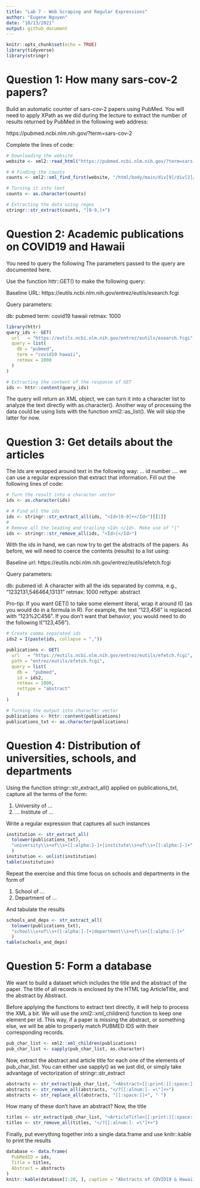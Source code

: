 ```yaml
---
title: "Lab 7 - Web Scraping and Regular Expressions"
author: "Eugene Nguyen"
date: "10/13/2021"
output: github_document
---
```


```r
knitr::opts_chunk$set(echo = TRUE)
library(tidyverse)
library(stringr)
```

# Question 1: How many sars-cov-2 papers?
Build an automatic counter of sars-cov-2 papers using PubMed. You will need to apply XPath as we did during the lecture to extract the number of results returned by PubMed in the following web address:

https://pubmed.ncbi.nlm.nih.gov/?term=sars-cov-2

Complete the lines of code:

```r
# Downloading the website
website <- xml2::read_html("https://pubmed.ncbi.nlm.nih.gov/?term=sars-cov-2")

# # Finding the counts
counts <- xml2::xml_find_first(website, "/html/body/main/div[9]/div[2]/div[2]/div[1]/span")

# Turning it into text
counts <- as.character(counts)

# Extracting the data using regex
stringr::str_extract(counts, "[0-9,]+")
```

# Question 2: Academic publications on COVID19 and Hawaii
You need to query the following The parameters passed to the query are documented here.

Use the function httr::GET() to make the following query:

Baseline URL: https://eutils.ncbi.nlm.nih.gov/entrez/eutils/esearch.fcgi

Query parameters:

db: pubmed
term: covid19 hawaii
retmax: 1000

```r
library(httr)
query_ids <- GET(
  url   = "https://eutils.ncbi.nlm.nih.gov/entrez/eutils/esearch.fcgi",
  query = list(
    db = "pubmed",
    term = "covid19 hawaii",
    retmax = 1000
  )
)

# Extracting the content of the response of GET
ids <- httr::content(query_ids)
```

The query will return an XML object, we can turn it into a character list to analyze the text directly with as.character(). Another way of processing the data could be using lists with the function xml2::as_list(). We will skip the latter for now.

# Question 3: Get details about the articles
The Ids are wrapped around text in the following way: <Id>... id number ...</Id>. we can use a regular expression that extract that information. Fill out the following lines of code:

```r
# Turn the result into a character vector
ids <- as.character(ids)

# # Find all the ids 
ids <- stringr::str_extract_all(ids, "<Id>[0-9]+</Id>")[[1]]
# 
# Remove all the leading and trailing <Id> </Id>. Make use of "|"
ids <- stringr::str_remove_all(ids, "<Id>|</Id>")
```


With the ids in hand, we can now try to get the abstracts of the papers. As before, we will need to coerce the contents (results) to a list using:

Baseline url: https://eutils.ncbi.nlm.nih.gov/entrez/eutils/efetch.fcgi

Query parameters:

db: pubmed
id: A character with all the ids separated by comma, e.g., “1232131,546464,13131”
retmax: 1000
rettype: abstract

Pro-tip: If you want GET() to take some element literal, wrap it around I() (as you would do in a formula in R). For example, the text "123,456" is replaced with "123%2C456". If you don’t want that behavior, you would need to do the following I("123,456").

```r
# Create comma separated ids
ids2 = I(paste(ids, collapse = ","))

publications <- GET(
  url   = "https://eutils.ncbi.nlm.nih.gov/entrez/eutils/efetch.fcgi",
  path = "entrez/eutils/efetch.fcgi",
  query = list(
    db =  "pubmed",
    id = ids2,
    retmax = 1000,
    rettype = "abstract"
    )
)

# Turning the output into character vector
publications <- httr::content(publications)
publications_txt <- as.character(publications)
```


# Question 4: Distribution of universities, schools, and departments
Using the function stringr::str_extract_all() applied on publications_txt, capture all the terms of the form:

1. University of …
2. … Institute of …

Write a regular expression that captures all such instances

```r
institution <- str_extract_all(
  tolower(publications_txt),
  "university\\s+of\\s+[[:alpha:]-]+|institute\\s+of\\s+[[:alpha:]-]+"
  )
institution <- unlist(institution)
table(institution)
```


Repeat the exercise and this time focus on schools and departments in the form of

1. School of …
2. Department of …

And tabulate the results

```r
schools_and_deps <- str_extract_all(
  tolower(publications_txt),
  "school\\s+of\\s+[[:alpha:]-]+|department\\s+of\\s+[[:alpha:]-]+"
  )
table(schools_and_deps)
```

# Question 5: Form a database
We want to build a dataset which includes the title and the abstract of the paper. The title of all records is enclosed by the HTML tag ArticleTitle, and the abstract by Abstract.

Before applying the functions to extract text directly, it will help to process the XML a bit. We will use the xml2::xml_children() function to keep one element per id. This way, if a paper is missing the abstract, or something else, we will be able to properly match PUBMED IDS with their corresponding records.

```r
pub_char_list <- xml2::xml_children(publications)
pub_char_list <- sapply(pub_char_list, as.character)
```

Now, extract the abstract and article title for each one of the elements of pub_char_list. You can either use sapply() as we just did, or simply take advantage of vectorization of stringr::str_extract

```r
abstracts <- str_extract(pub_char_list, "<Abstract>[[:print:][:space:]]+</Abstract>")
abstracts <- str_remove_all(abstracts, "</?[[:alnum:]- =\"]+>")
abstracts <- str_replace_all(abstracts, "[[:space:]]+", " ")
```


How many of these don’t have an abstract? Now, the title

```r
titles <- str_extract(pub_char_list, "<ArticleTitle>[[:print:][:space:]]+</ArticleTitle>")
titles <- str_remove_all(titles, "</?[[:alnum:]- =\"]+>")
```


Finally, put everything together into a single data.frame and use knitr::kable to print the results

```r
database <- data.frame(
  PubMedID = ids,
  Title = titles,
  Abstract = abstracts
)
knitr::kable(database[1:20, ], caption = "Abstracts of COVID19 & Hawaii Papers")
```











